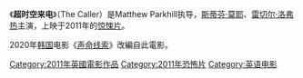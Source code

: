 {{Multiple issues|
{{Orphan|time=2021-01-09T09:57:40+00:00}}
{{expand language|en}}
{{Unreferenced|time=2021-01-09T09:50:47+00:00}}
}}
{{电影信息框
| 片名 = 超时空来电
| 電影原名 = ''The Caller''
| 圖像 = Thecaller2010.JPG
| 圖像說明 = Theatrical Poster
| 編劇 = Sergio Casci
| 主演 = [[斯蒂芬·莫耶|斯蒂芬·莫耶]]<br>[[雷切尔·洛弗热|雷切尔·洛弗热]]
| 導演 = Matthew Parkhill
| 監製 = 
| 製片商 = 
| 發行商 = Bankside Films
| 上映日期 = {{Film date|2011|4|15|Gulf 电影节|2011|8|26|美国|2011|9|01|波多黎各}}
| 片長 = 92 分鐘
| 產地 = {{美國}}
| 語言 = 英语
| 配樂 = 
| 預算 = 
| 票房 = 
}}

《'''超时空来电'''》（The Caller）是Matthew Parkhill执导，[[斯蒂芬·莫耶|斯蒂芬·莫耶]]、[[雷切尔·洛弗热|雷切尔·洛弗热]]主演，上映于2011年的[[惊悚片|惊悚片]]。

2020年[[韩国|韩国]]电影《[[声命线索|声命线索]]》改編自此電影。<!--

== 電影介紹 ==

== 演員 ==

== 外部連結 ==
== 參考資料 ==
{{reflist}}
-->[[Category:2011年英國電影作品|Category:2011年英國電影作品]]
[[Category:2011年恐怖片|Category:2011年恐怖片]]
[[Category:英语电影|Category:英语电影]]
{{英国小作品}}
{{电影小作品}}